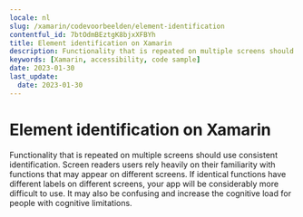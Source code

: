 ```yaml
---
locale: nl
slug: /xamarin/codevoorbeelden/element-identification
contentful_id: 7btOdmBEztgK8bjxXFBYh
title: Element identification on Xamarin
description: Functionality that is repeated on multiple screens should use consistent identification.
keywords: [Xamarin, accessibility, code sample]
date: 2023-01-30
last_update:
  date: 2023-01-30
---
```


# Element identification on Xamarin

Functionality that is repeated on multiple screens should use consistent identification. Screen readers users rely heavily on their familiarity with functions that may appear on different screens. If identical functions have different labels on different screens, your app will be considerably more difficult to use. It may also be confusing and increase the cognitive load for people with cognitive limitations.

<CodeSample id="element-identification" framework="xamarin" locale="nl"/>
